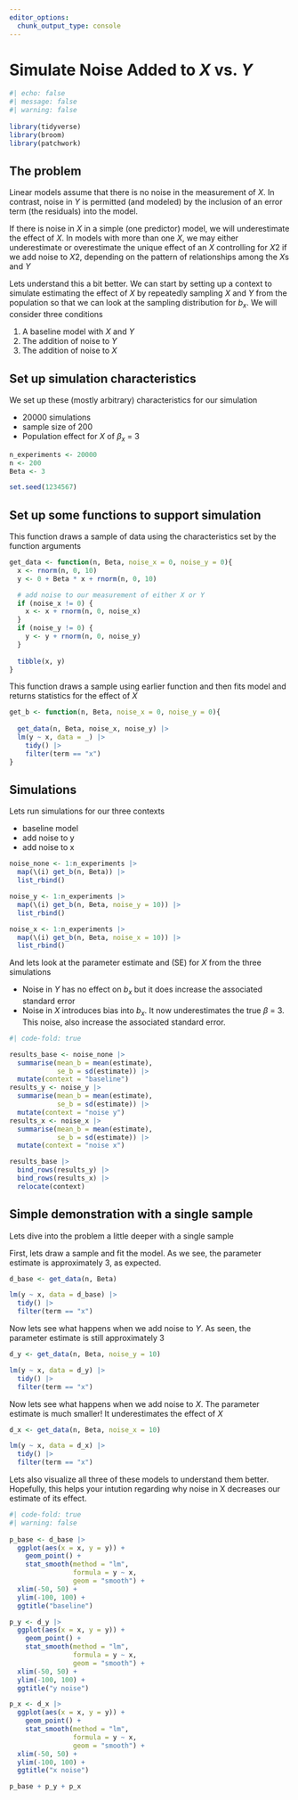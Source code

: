 ```yaml
---
editor_options: 
  chunk_output_type: console
---
```


# Simulate Noise Added to $X$ vs. $Y$ {.unnumbered}

```r
#| echo: false
#| message: false
#| warning: false
 
library(tidyverse)
library(broom)
library(patchwork)
```

## The problem

Linear models assume that there is no noise in the measurement of $X$.  In contrast, noise in $Y$ is permitted (and modeled) by the inclusion of an error term (the residuals) into the model.

If there is noise in $X$ in a simple (one predictor) model, we will underestimate the effect of $X$.  In models with more than one $X$, we may either underestimate or overestimate the unique effect of an $X$ controlling for $X2$ if we add noise to $X2$, depending on the pattern of relationships among the $X$s and $Y$

Lets understand this a bit better.  We can start by setting up a context to simulate estimating the effect of $X$ by repeatedly sampling $X$ and $Y$ from the population so that we can look at the sampling distribution for $b_x$.  We will consider three conditions

1. A baseline model with $X$ and $Y$
2. The addition of noise to $Y$
3. The addition of noise to $X$

## Set up simulation characteristics

We set up these (mostly arbitrary) characteristics for our simulation

- 20000 simulations
- sample size of 200
- Population effect for $X$ of $\beta_x$ = 3 
```r
n_experiments <- 20000
n <- 200
Beta <- 3 

set.seed(1234567)
```

## Set up some functions to support simulation

This function draws a sample of data using the characteristics set by the function arguments
```r
get_data <- function(n, Beta, noise_x = 0, noise_y = 0){
  x <- rnorm(n, 0, 10)
  y <- 0 + Beta * x + rnorm(n, 0, 10) 

  # add noise to our measurement of either X or Y  
  if (noise_x != 0) {
    x <- x + rnorm(n, 0, noise_x)
  }
  if (noise_y != 0) {
    y <- y + rnorm(n, 0, noise_y)
  }
  
  tibble(x, y) 
}
```

This function draws a sample using earlier function and then fits model and returns statistics for the effect of $X$
```r
get_b <- function(n, Beta, noise_x = 0, noise_y = 0){
  
  get_data(n, Beta, noise_x, noise_y) |> 
  lm(y ~ x, data = _) |> 
    tidy() |> 
    filter(term == "x") 
}
```

## Simulations 

Lets run simulations for our three contexts

- baseline model
- add noise to y
- add noise to x
```r
noise_none <- 1:n_experiments |> 
  map(\(i) get_b(n, Beta)) |>
  list_rbind()

noise_y <- 1:n_experiments |> 
  map(\(i) get_b(n, Beta, noise_y = 10)) |>
  list_rbind()

noise_x <- 1:n_experiments |> 
  map(\(i) get_b(n, Beta, noise_x = 10)) |>
  list_rbind()
```

And lets look at the parameter estimate and (SE) for $X$ from the three simulations

- Noise in $Y$ has no effect on $b_x$ but it does increase the associated standard error
- Noise in $X$ introduces bias into $b_x$.  It now underestimates the true $\beta$ = 3.  This noise, also increase the associated standard error. 
```r
#| code-fold: true

results_base <- noise_none |> 
  summarise(mean_b = mean(estimate),
            se_b = sd(estimate)) |>
  mutate(context = "baseline")
results_y <- noise_y |> 
  summarise(mean_b = mean(estimate),
            se_b = sd(estimate)) |>
  mutate(context = "noise y")
results_x <- noise_x |> 
  summarise(mean_b = mean(estimate),
            se_b = sd(estimate)) |>
  mutate(context = "noise x")

results_base |> 
  bind_rows(results_y) |> 
  bind_rows(results_x) |> 
  relocate(context)
```

## Simple demonstration with a single sample

Lets dive into the problem a little deeper with a single sample

First, lets draw a sample and fit the model.  As we see, the parameter estimate is approximately 3, as expected.

```r
d_base <- get_data(n, Beta)

lm(y ~ x, data = d_base) |> 
  tidy() |> 
  filter(term == "x")
```

Now lets see what happens when we add noise to $Y$.  As seen, the parameter estimate is still approximately 3 
```r
d_y <- get_data(n, Beta, noise_y = 10)

lm(y ~ x, data = d_y) |> 
  tidy() |> 
  filter(term == "x")
```

Now lets see what happens when we add noise to $X$.  The parameter estimate is much smaller!  It underestimates the effect of $X$
```r
d_x <- get_data(n, Beta, noise_x = 10)

lm(y ~ x, data = d_x) |> 
  tidy() |> 
  filter(term == "x")
```

Lets also visualize all three of these models to understand them better.  Hopefully, this helps your intution regarding why noise in X decreases our estimate of its effect.

```r
#| code-fold: true
#| warning: false
 
p_base <- d_base |> 
  ggplot(aes(x = x, y = y)) +
    geom_point() +
    stat_smooth(method = "lm", 
                formula = y ~ x, 
                geom = "smooth") +
  xlim(-50, 50) +
  ylim(-100, 100) +
  ggtitle("baseline")

p_y <- d_y |> 
  ggplot(aes(x = x, y = y)) +
    geom_point() +                                      
    stat_smooth(method = "lm", 
                formula = y ~ x, 
                geom = "smooth") +
  xlim(-50, 50) +
  ylim(-100, 100) + 
  ggtitle("y noise")

p_x <- d_x |> 
  ggplot(aes(x = x, y = y)) +
    geom_point() +
    stat_smooth(method = "lm", 
                formula = y ~ x, 
                geom = "smooth") +
  xlim(-50, 50) +
  ylim(-100, 100) +
  ggtitle("x noise")

p_base + p_y + p_x
```